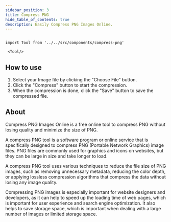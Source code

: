 ```yaml
---
sidebar_position: 3
title: Compress PNG
hide_table_of_contents: true
description: Easily Compress PNG Images Online.
---
```


```mdx-code-block

import Tool from '../../src/components/compress-png'

 <Tool/>

```

<h2 style={{ color: "#17c964" }}>How to use</h2>

1. Select your Image file by clicking the "Choose File" button.
2. Click the "Compress" button to start the compression.
3. When the compression is done, click the "Save" button to save the compressed file.

<h2 style={{ color: "#ff4ecd" }}>About</h2>

Compress PNG Images Online is a free online tool to compress PNG without losing quality and minimize
the size of PNG.

A compress PNG tool is a software program or online service that is specifically designed to compress PNG (Portable Network Graphics) image files. PNG files are commonly used for graphics and icons on websites, but they can be large in size and take longer to load.

A compress PNG tool uses various techniques to reduce the file size of PNG images, such as removing unnecessary metadata, reducing the color depth, or applying lossless compression algorithms that compress the data without losing any image quality.

Compressing PNG images is especially important for website designers and developers, as it can help to speed up the loading time of web pages, which is important for user experience and search engine optimization. It also helps to save storage space, which is important when dealing with a large number of images or limited storage space.
